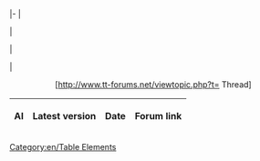 <includeonly>|-
|<center>{{{1}}}</center>
|<center>{{{2}}}</center>
|<center>{{{3}}}</center>
|<center>[http://www.tt-forums.net/viewtopic.php?t={{{4}}} Thread]</center></includeonly>
<noinclude>
{|border="1" 
 ! scope="col" | AI
 ! scope="col" | Latest version 
 ! scope="col" | Date
 ! scope="col" | Forum link
 {{en/Community/AI/AI general|NoAI|0.7.0|January 2009|41382}}
|}
[[Category:en/Table Elements]]
</noinclude>